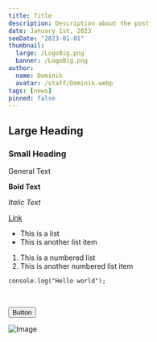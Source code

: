 ```yaml
---
title: Title
description: Description about the post
date: January 1st, 2023
seoDate: "2023-01-01"
thumbnail:
  large: /LogoBig.png
  banner: /LogoBig.png
author:
  name: Dominik
  avatar: /staff/Dominik.webp
tags: [news]
pinned: false
---
```


## Large Heading

### Small Heading

General Text

**Bold Text**

_Italic Text_

[Link](https://google.com)

- This is a list
- This is another list item

1. This is a numbered list
2. This is another numbered list item

```
console.log("Hello world");
```

<br />

<Button variant="red">Button</Button>

![Image](/logos/wouldyou.webp)